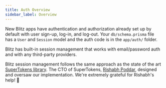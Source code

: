 ```yaml
---
title: Auth Overview
sidebar_label: Overview
---
```


New Blitz apps have authentication and authorization already set up by
default with user sign-up, log-in, and log-out. Your `db/schema.prisma`
file has a `User` and `Session` model and the auth code is in the
`app/auth/` folder.

Blitz has built-in session management that works with email/password auth
and with any third-party providers.

Blitz session management follows the same approach as the state of the art
[SuperTokens library](https://supertokens.io). The CTO of SuperTokens,
[Rishabh Poddar](https://twitter.com/rishpoddar), designed and oversaw our
implementation. We're extremely grateful for Rishabh's help! 🙏
